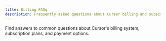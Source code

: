 ```yaml
---
title: Billing FAQq
description: Frequently asked questions about Cursor billing and subscriptions
---
```


Find answers to common questions about Cursor's billing system, subscription plans, and payment options.

